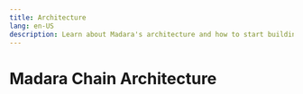 ```yaml
---
title: Architecture
lang: en-US
description: Learn about Madara's architecture and how to start building your own Cairo-powered chains.
---
```


# Madara Chain Architecture

<LightorDarkImage 
    lightModeSrc="/static/img/chain-operators/madara-chain-light-mode.svg"
    darkModeSrc="/static/img/chain-operators/madara-chain-dark-mode.svg"
    alt="Madara Chain Architecture"
    width={800}
    height={600}
/>